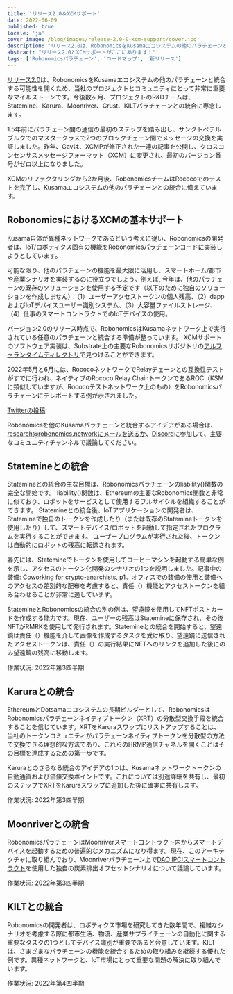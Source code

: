 ```yaml
---
title: 'リリース2.0＆XCMサポート'
date: 2022-06-09
published: true
locale: 'ja'
cover_image: /blog/images/release-2.0-&-xcm-support/cover.jpg
description: "リリース2.0は、RobonomicsをKusamaエコシステムの他のパラチェーンと統合する可能性を開くため、当社のプロジェクトとコミュニティにとって非常に重要なマイルストーンです。今後数ヶ月、プロジェクトのR&Dチームは、Statemine、Karura、Moonriver、Crust、KILTパラチェーンとの統合に専念します。"
abstract: "リリース2.0とXCMサポートがここにあります！"
tags: ['Robonomicsパラチェーン', 'ロードマップ', '新リリース']
---
```


[リリース2.0](https://github.com/airalab/robonomics/releases/tag/v2.0.0)は、RobonomicsをKusamaエコシステムの他のパラチェーンと統合する可能性を開くため、当社のプロジェクトとコミュニティにとって非常に重要なマイルストーンです。今後数ヶ月、プロジェクトのR&Dチームは、Statemine、Karura、Moonriver、Crust、KILTパラチェーンとの統合に専念します。

1.5年前にパラチェーン間の通信の最初のステップを踏み出し、サンクトペテルブルクでのマスタークラスで2つのブロックチェーン間でメッセージの交換を実証しました。昨年、Gavは、XCMPが修正された一連の記事を公開し、クロスコンセンサスメッセージフォーマット（XCM）に変更され、最初のバージョン番号がゼロ以上になりました。

XCMのリファクタリングから2か月後、RobonomicsチームはRococoでのテストを完了し、Kusamaエコシステムの他のパラチェーンとの統合に備えています。

## RobonomicsにおけるXCMの基本サポート

Kusama自体が異種ネットワークであるという考えに従い、Robonomicsの開発者は、IoT/ロボティクス固有の機能をRobonomicsパラチェーンコードに実装しようとしています。

可能な限り、他のパラチェーンの機能を最大限に活用し、スマートホーム/都市や産業シナリオを実装するのに役立つでしょう。例えば, 今年は、他のパラチェーンの既存のソリューションを使用する予定です（以下のために独自のソリューションを作成しません）：（1）ユーザーアクセストークンの個人残高、（2）dappおよびIoTデバイスユーザー識別システム、（3）大容量ファイルストレージ、（4）仕事のスマートコントラクトでのIoTデバイスの使用。

バージョン2.0のリリース時点で、RobonomicsはKusamaネットワーク上で実行されている任意のパラチェーンと統合する準備が整っています。 XCMサポートのソフトウェア実装は、Substrate上の主要なRobonomicsリポジトリの[アルファランタイムディレクトリ](https://github.com/airalab/robonomics/tree/master/runtime/alpha)で見つけることができます。

2022年5月と6月には、RococoネットワークでRelayチェーンとの互換性テストがすでに行われ、ネイティブのRococo Relay ChainトークンであるROC（KSMに類似していますが、Rococoテストネットワーク上のもの）をRobonomicsパラチェーンにテレポートする例が示されました。

<YouTube id="https://youtu.be/BJHSFDZt0y4" posterQuality="max"/>

[Twitterの投稿](https://twitter.com/AIRA_Robonomics/status/1534081132765097984):

<Tweet id="https://twitter.com/AIRA_Robonomics/status/1534081132765097984" />

Robonomicsを他のKusamaパラチェーンと統合するアイデアがある場合は、research@robonomics.networkにメールを送るか、[Discord](https://discord.gg/atduhWZpVr)に参加して、主要なコミュニティチャンネルで議論してください。

## Statemineとの統合

Statemineとの統合の主な目標は、Robonomicsパラチェーンのliability()関数の完全な開始です。 liability()関数は、Ethereumの主要なRobonomics関数と非常に似ており、ロボットをサービスとして使用するフルサイクルを組織することができます。 Statemineとの統合後、IoTアプリケーションの開発者は、Statemineで独自のトークンを作成したり（または既存のStatemineトークンを使用したり）して、スマートデバイス/ロボットを起動して指定されたプログラムを実行することができます。 ユーザープログラムが実行された後、トークンは自動的にロボットの残高に転送されます。

春先には、Statemineでトークンを使用してコーヒーマシンを起動する簡単な例を示し、アクセスのトークン化開発のシナリオの1つを説明しました。記事中の装備: [Coworking for crypto-anarchists, p1](https://blog.aira.life/coworking-for-crypto-anarchists-p1-5ebecb252f2d)。オフィスでの装備の使用と装備へのアクセスの差別的な配布を考慮すると、責任（）機能とアクセストークンを組み合わせることが非常に適しています。

StatemineとRobonomicsの統合の別の例は、望遠鏡を使用してNFTポストカードを作成する能力です。現在、ユーザーの残高はStatemineに保存され、その後NFTがRMRKを使用して発行されます。Statemineとの統合を開始すると、望遠鏡は責任（）機能を介して画像を作成するタスクを受け取り、望遠鏡に送信されたアクセストークンは、責任（）の実行結果にNFTへのリンクを追加した後にのみ望遠鏡の残高に移動します。

作業状況: 2022年第3四半期

## Karuraとの統合

EthereumとDotsamaエコシステムの長期ビルダーとして、RobonomicsはRobonomicsパラチェーンネイティブトークン（XRT）の分散型交換手段を統合することを信じています。XRTをKaruraスワップにリストアップすることは、当社のトークンコミュニティがパラチェーンネイティブトークンを分散型の方法で交換できる理想的な方法であり、これらのHRMP通信チャネルを開くことはその目標を達成するための第一歩です。

Karuraとのさらなる統合のアイデアの1つは、Kusamaネットワークトークンの自動通貨および価値交換ポイントです。これについては別途詳細を共有し、最初のステップでXRTをKaruraスワップに追加した後に確実に共有します。

作業状況: 2022年第3四半期

## Moonriverとの統合

RobonomicsパラチェーンはMoonriverスマートコントラクト内からスマートデバイスを起動するための普遍的なメカニズムになり得ます。現在、このアーキテクチャに取り組んでおり、Moonriverパラチェーン上で[DAO IPCIスマートコントラクト](https://github.com/DAO-IPCI/DAO-IPCI)を使用した独自の炭素排出オフセットシナリオについて議論しています。

作業状況: 2022年第3四半期

## KILTとの統合

Robonomicsの開発者は、ロボティクス市場を研究してきた数年間で、複雑なシナリオを考慮する際に都市生活、物流、産業サプライチェーンの自動化に関する重要なタスクの1つとしてデバイス識別が重要であると合意しています。KILTは、さまざまなパラチェーンの機能を統合するための取り組みを継続する優れた例です。異種ネットワークと、IoT市場にとって重要な問題の解決に取り組んでいます。

作業状況: 2022年第4四半期